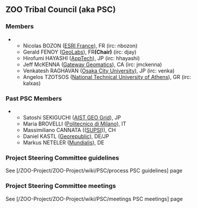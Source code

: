 
== ZOO Tribal Council (aka PSC) ==

=== Members ===

***Nicolas BOZON ([http://www.esrifrance.fr/ ESRI France]), FR  (irc: nbozon)
***Gerald FENOY ([http://www.geolabs.fr/ GeoLabs]), FR''' (Chair)'''  (irc: djay)
***Hirofumi HAYASHI ([http://www.apptec.co.jp/ AppTech]), JP (irc: hhayashi)
***Jeff McKENNA ([http://www.gatewaygeomatics.com/ Gateway Geomatics]), CA (irc: jmckenna)
***Venkatesh RAGHAVAN ([http://www.osaka-cu.ac.jp/index-e.html Osaka City University]), JP  (irc: venka)
***Angelos TZOTSOS ([http://users.ntua.gr/tzotsos/ National Technical University of Athens]), GR  (irc: kalxas)

=== Past PSC Members ===

***Satoshi SEKIGUCHI ([http://www.aist.go.jp/index_en.html AIST GEO Grid]), JP
***Maria BROVELLI ([http://www.polimi.it// Politecnico di Milano]), IT
***Massimiliano CANNATA (([http://www.ist.supsi.ch/ SUPSI])), CH  
***Daniel KASTL ([http://georepublic.de Georepublic]), DE/JP 
***Markus NETELER ([http://www.mundialis.de/ Mundialis]), DE

=== Project Steering Committee guidelines ===

See [/ZOO-Project/ZOO-Project/wiki/PSC/process PSC guidelines] page


=== Project Steering Committee meetings ===

See [/ZOO-Project/ZOO-Project/wiki/PSC/meetings PSC meetings] page



